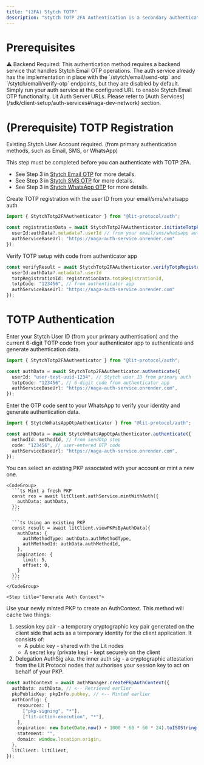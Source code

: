 ```yaml
---
title: "(2FA) Stytch TOTP"
description: "Stytch TOTP 2FA Authentication is a secondary authentication method that adds an extra layer of security using TOTP (Time-based One-Time Password) from authenticator apps like Google Authenticator, Authy, or 1Password."
---
```


# Prerequisites

<Warning>
  ⚠️ Backend Required: This authentication method requires a backend service
  that handles Stytch Email OTP operations. The auth service already has the
  implementation in place with the `/stytch/email/send-otp` and
  `/stytch/email/verify-otp` endpoints, but they are disabled by default. Simply
  run your auth service at the configured URL to enable Stytch Email OTP
  functionality.
</Warning>

<Note>
  Lit Auth Server URLs. Please refer to [Auth
  Services](/sdk/client-setup/auth-services#naga-dev-network) section.
</Note>

# (Prerequisite) TOTP Registration

Existing Stytch User Account required. (from primary authentication methods, such as Email, SMS, or WhatsApp)

This step must be completed before you can authenticate with TOTP 2FA.

- See Step 3 in [Stytch Email OTP](/sdk/auth/pkp-native-auth/pkp-stytch-email-otp-auth) for more details.
- See Step 3 in [Stytch SMS OTP](/sdk/auth/pkp-native-auth/pkp-stytch-sms-otp-auth) for more details.
- See Step 3 in [Stytch WhatsApp OTP](/sdk/auth/pkp-native-auth/pkp-stytch-whatsapp-otp-auth) for more details.

<Steps>
  <Step title="Create TOTP Registration">

Create TOTP registration with the user ID from your email/sms/whatsapp auth

```ts
import { StytchTotp2FAAuthenticator } from "@lit-protocol/auth";

const registrationData = await StytchTotp2FAAuthenticator.initiateTotpRegistration({
  userId:authData?.metadata?.userId // from your email/sms/whatsapp auth
  authServiceBaseUrl: "https://naga-auth-service.onrender.com"
});
```

  </Step>

  <Step title="Verify TOTP Setup" >
  Verify TOTP setup with code from authenticator app

```ts
const verifyResult = await StytchTotp2FAAuthenticator.verifyTotpRegistration({
  userId:authData?.metadata?.userId
  totpRegistrationId: registrationData.totpRegistrationId,
  totpCode: "123456", // from authenticator app
  authServiceBaseUrl: "https://naga-auth-service.onrender.com"
});
```

  </Step>
</Steps>

# TOTP Authentication

<Steps>
  <Step title="Authenticate with TOTP 2FA">
Enter your Stytch User ID (from your primary authentication) and the current 6-digit TOTP code from your authenticator app to authenticate and generate authentication data.

```ts
import { StytchTotp2FAAuthenticator } from "@lit-protocol/auth";

const authData = await StytchTotp2FAAuthenticator.authenticate({
  userId: "user-test-uuid-1234", // Stytch user ID from primary auth
  totpCode: "123456", // 6-digit code from authenticator app
  authServiceBaseUrl: "https://naga-auth-service.onrender.com",
});
```

  </Step>

  <Step title="Verify OTP">
Enter the OTP code sent to your WhatsApp to verify your identity and generate authentication data.

```ts
import { StytchWhatsAppOtpAuthenticator } from "@lit-protocol/auth";

const authData = await StytchWhatsAppOtpAuthenticator.authenticate({
  methodId: methodId, // from sendOtp step
  code: "123456", // user-entered OTP code
  authServiceBaseUrl: "https://naga-auth-service.onrender.com",
});
```

  </Step>

  <Step title="Get or Mint a PKP">
    You can select an existing PKP associated with your account or mint a new one.

    <CodeGroup>
      ```ts Mint a fresh PKP
      const res = await litClient.authService.mintWithAuth({
        authData: authData,
      });
      ```

      ```ts Using an existing PKP
      const result = await litClient.viewPKPsByAuthData({
        authData: {
          authMethodType: authData.authMethodType,
          authMethodId: authData.authMethodId,
        },
        pagination: {
          limit: 5,
          offset: 0,
        }
      });
      ```
    </CodeGroup>

  </Step>

    <Step title="Generate Auth Context">

Use your newly minted PKP to create an AuthContext. This method will cache two things:

1. session key pair - a temporary cryptographic key pair generated on the client side that acts as a temporary identity for the client application. It consists of:
   - A public key - shared with the Lit nodes
   - A secret key (private key) - kept securely on the client
2. Delegation AuthSig aka. the inner auth sig - a cryptographic attestation from the Lit Protocol nodes that authorises your session key to act on behalf of your PKP.

```ts
const authContext = await authManager.createPkpAuthContext({
  authData: authData, // <-- Retrieved earlier
  pkpPublicKey: pkpInfo.pubkey, // <-- Minted earlier
  authConfig: {
    resources: [
      ["pkp-signing", "*"],
      ["lit-action-execution", "*"],
    ],
    expiration: new Date(Date.now() + 1000 * 60 * 60 * 24).toISOString(),
    statement: "",
    domain: window.location.origin,
  },
  litClient: litClient,
});
```

  </Step>
</Steps>
